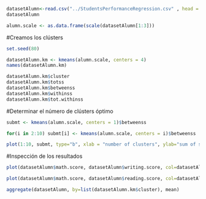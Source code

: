 ```r
datasetAlumn<-read.csv("../StudentsPerformanceRegression.csv" , head = TRUE, sep=",")
datasetAlumn
```

```r
alumn.scale <- as.data.frame(scale(datasetAlumn[1:3]))
```


#Creamos los clústers

```r
set.seed(80)

datasetAlumn.km <- kmeans(alumn.scale, centers = 4)
names(datasetAlumn.km)

datasetAlumn.km$cluster
datasetAlumn.km$totss
datasetAlumn.km$betweenss
datasetAlumn.km$withinss
datasetAlumn.km$tot.withinss
```

#Determinar el número de clústers óptimo

```r
submt <- kmeans(alumn.scale, centers = 1)$betweenss

for(i in 2:10) submt[i] <- kmeans(alumn.scale, centers = i)$betweenss

plot(1:10, submt, type="b", xlab = "number of clusters", ylab="sum of squares of inter groups")
```
#Inspección de los resultados

```r
plot(datasetAlumn$math.score, datasetAlumn$writing.score, col=datasetAlumn.km$cluster, xlab="Math score", ylab="Writing score")

plot(datasetAlumn$math.score, datasetAlumn$reading.score, col=datasetAlumn.km$cluster, xlab="Math score", ylab="Reading score")

aggregate(datasetAlumn, by=list(datasetAlumn.km$cluster), mean)
```